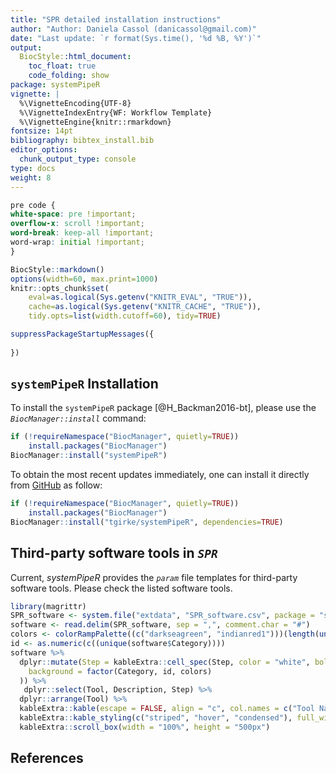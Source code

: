 ```yaml
---
title: "SPR detailed installation instructions" 
author: "Author: Daniela Cassol (danicassol@gmail.com)"
date: "Last update: `r format(Sys.time(), '%d %B, %Y')`" 
output:
  BiocStyle::html_document:
    toc_float: true
    code_folding: show
package: systemPipeR
vignette: |
  %\VignetteEncoding{UTF-8}
  %\VignetteIndexEntry{WF: Workflow Template}
  %\VignetteEngine{knitr::rmarkdown}
fontsize: 14pt
bibliography: bibtex_install.bib
editor_options: 
  chunk_output_type: console
type: docs
weight: 8
---
```


```css
pre code {
white-space: pre !important;
overflow-x: scroll !important;
word-break: keep-all !important;
word-wrap: initial !important;
}
```

<!--
- Compile from command-line
Rscript -e "rmarkdown::render('SPRinstall.Rmd', c('BiocStyle::html_document'), clean=F); knitr::knit('SPRinstall.Rmd', tangle=TRUE)"; Rscript -e "rmarkdown::render('SPRinstall.Rmd', c('BiocStyle::pdf_document'))"
-->

```r
BiocStyle::markdown()
options(width=60, max.print=1000)
knitr::opts_chunk$set(
    eval=as.logical(Sys.getenv("KNITR_EVAL", "TRUE")),
    cache=as.logical(Sys.getenv("KNITR_CACHE", "TRUE")), 
    tidy.opts=list(width.cutoff=60), tidy=TRUE)
```

```r
suppressPackageStartupMessages({
  
})
```

## `systemPipeR` Installation 

To install the `systemPipeR` package [@H_Backman2016-bt], please use 
the _`BiocManager::install`_ command:

```r
if (!requireNamespace("BiocManager", quietly=TRUE))
    install.packages("BiocManager")
BiocManager::install("systemPipeR")
```

To obtain the most recent updates immediately, one can install it directly from
[GitHub](https://github.com/tgirke/systemPipeR) as follow:

```r
if (!requireNamespace("BiocManager", quietly=TRUE))
    install.packages("BiocManager")
BiocManager::install("tgirke/systemPipeR", dependencies=TRUE)
```

## Third-party software tools in *`SPR`*

Current, *systemPipeR* provides the _`param`_ file templates for third-party 
software tools. Please check the listed software tools. 

```r
library(magrittr)
SPR_software <- system.file("extdata", "SPR_software.csv", package = "systemPipeR")
software <- read.delim(SPR_software, sep = ",", comment.char = "#")
colors <- colorRampPalette((c("darkseagreen", "indianred1")))(length(unique(software$Category)))
id <- as.numeric(c((unique(software$Category))))
software %>%
  dplyr::mutate(Step = kableExtra::cell_spec(Step, color = "white", bold = TRUE,
    background = factor(Category, id, colors)
  )) %>%
   dplyr::select(Tool, Description, Step) %>%
  dplyr::arrange(Tool) %>% 
  kableExtra::kable(escape = FALSE, align = "c", col.names = c("Tool Name",	"Description", "Step")) %>%
  kableExtra::kable_styling(c("striped", "hover", "condensed"), full_width = TRUE) %>%
  kableExtra::scroll_box(width = "100%", height = "500px")
```

## References
